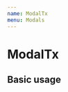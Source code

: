 ```yaml
---
name: ModalTx
menu: Modals
---
```




# ModalTx

<PropsTable of={ModalTx} />

## Basic usage

<Playground>
  <ModalTx
    isOpen
    status={0}
    transactions={[
      { id: 0, type: 'First transaction', status: 'UNAPPROVED' },
      { id: 1, type: 'Second transaction', status: 'IDLE' },
    ]}
  />
</Playground>
